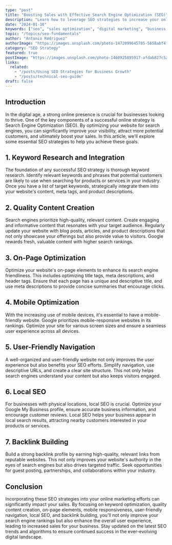 ```yaml
---
type: "post"
title: "Boosting Sales with Effective Search Engine Optimization (SEO)"
description: "Learn how to leverage SEO strategies to increase your online sales and grow your business sustainably."
date: "2024-01-10"
keywords: ["seo", "sales optimization", "digital marketing", "business growth"]
topic: "/topics/seo-fundamentals"
author: "Antonio Rodriguez"
authorImage: "https://images.unsplash.com/photo-1472099645785-5658abf4ff4e?q=80&w=100"
category: "SEO Strategy"
featured: true
postImage: "https://images.unsplash.com/photo-1460925895917-afdab827c52f?q=80&w=1000"
links:
  related:
    - "/posts/Using SEO Strategies for Business Growth"
    - "/posts/technical-seo-guide"
draft: false
---
```


## **Introduction**

In the digital age, a strong online presence is crucial for businesses looking to thrive. One of the key components of a successful online strategy is Search Engine Optimization (SEO). By optimizing your website for search engines, you can significantly improve your visibility, attract more potential customers, and ultimately boost your sales. In this article, we'll explore some essential SEO strategies to help you achieve these goals.

## 1. Keyword Research and Integration

The foundation of any successful SEO strategy is thorough keyword research. Identify relevant keywords and phrases that potential customers are likely to use when searching for products or services in your industry. Once you have a list of target keywords, strategically integrate them into your website's content, meta tags, and product descriptions.

## 2. Quality Content Creation

Search engines prioritize high-quality, relevant content. Create engaging and informative content that resonates with your target audience. Regularly update your website with blog posts, articles, and product descriptions that not only showcase your offerings but also provide value to visitors. Google rewards fresh, valuable content with higher search rankings.

## 3. On-Page Optimization

Optimize your website's on-page elements to enhance its search engine friendliness. This includes optimizing title tags, meta descriptions, and header tags. Ensure that each page has a unique and descriptive title, and use meta descriptions to provide concise summaries that encourage clicks.

## 4. Mobile Optimization

With the increasing use of mobile devices, it's essential to have a mobile-friendly website. Google prioritizes mobile-responsive websites in its rankings. Optimize your site for various screen sizes and ensure a seamless user experience across all devices.

## 5. User-Friendly Navigation

A well-organized and user-friendly website not only improves the user experience but also benefits your SEO efforts. Simplify navigation, use descriptive URLs, and create a clear site structure. This not only helps search engines understand your content but also keeps visitors engaged.

## 6. Local SEO

For businesses with physical locations, local SEO is crucial. Optimize your Google My Business profile, ensure accurate business information, and encourage customer reviews. Local SEO helps your business appear in local search results, attracting nearby customers interested in your products or services.

## 7. Backlink Building

Build a strong backlink profile by earning high-quality, relevant links from reputable websites. This not only improves your website's authority in the eyes of search engines but also drives targeted traffic. Seek opportunities for guest posting, partnerships, and collaborations within your industry.

## Conclusion

Incorporating these SEO strategies into your online marketing efforts can significantly impact your sales. By focusing on keyword optimization, quality content creation, on-page elements, mobile responsiveness, user-friendly navigation, local SEO, and backlink building, you'll not only improve your search engine rankings but also enhance the overall user experience, leading to increased sales for your business. Stay updated on the latest SEO trends and algorithms to ensure continued success in the ever-evolving digital landscape.
